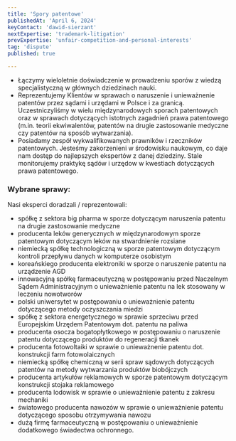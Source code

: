 ```yaml
---
title: 'Spory patentowe'
publishedAt: 'April 6, 2024'
keyContact: 'dawid-sierzant'
nextExpertise: 'trademark-litigation'
prevExpertise: 'unfair-competition-and-personal-interests'
tag: 'dispute'
published: true

---
```


- Łączymy wieloletnie doświadczenie w prowadzeniu sporów z wiedzą specjalistyczną w głównych dziedzinach nauki.
- Reprezentujemy Klientów w sprawach o naruszenie i unieważnenie patentów przez sądami i urzędami w Polsce i za granicą. Uczestniczyliśmy w wielu międzynarodowych sporach patentowych oraz w sprawach dotyczących istotnych zagadnień prawa patentowego (m.in. teorii ekwiwalentów, patentów na drugie zastosowanie medyczne czy patentów na sposób wytwarzania).
- Posiadamy zespół wykwalifikowanych prawników i rzeczników patentowych. Jesteśmy zakorzenieni w środowisku naukowym, co daje nam dostęp do najlepszych ekspertów z danej dziedziny. Stale monitorujemy praktykę sądów i urzędow w kwestiach dotyczących prawa patentowego.

### Wybrane sprawy:

Nasi eksperci doradzali / reprezentowali:

- spółkę z sektora big pharma w sporze dotyczącym naruszenia patentu na drugie zastosowanie medyczne
- producenta leków generycznych w międzynarodowym sporze patentowym dotyczącym leków na stwardnienie rozsiane
- niemiecką spółkę technologiczną w sporze patentowym dotyczącym kontroli przepływu danych w komputerze osobistym
- koreańskiego producenta elektroniki w sporze o naruszenie patentu na urządzenie AGD
- innowacyjną spółkę farmaceutyczną w postępowaniu przed Naczelnym Sądem Administracyjnym o unieważnienie patentu na lek stosowany w leczeniu nowotworów
- polski uniwersytet w postępowaniu o unieważnienie patentu dotyczącego metody oczyszczania miedzi
- spółkę z sektora energetycznego w sprawie sprzeciwu przed Europejskim Urzędem Patentowym dot. patentu na paliwa
- producenta osocza bogatopłytkowego w postępowaniu o naruszenie patentu dotyczącego produktów do regeneracji tkanek
- producenta fotowoltaiki w sprawie o unieważnenie patentu dot. konstrukcji farm fotowolaicznych
- niemiecką spółkę chemiczną w serii spraw sądowych dotyczących patentów na metody wytwarzania produktów biobójczych
- producenta artykułów reklamowych w sporze patentowym dotyczącym konstrukcji stojaka reklamowego
- producenta lodowisk w sprawie o unieważnienie patentu z zakresu mechaniki
- światowego producenta nawozów w sprawie o unieważnienie patentu dotyczącego sposobu otrzymywania nawozu
- dużą firmę farmaceutyczną w postępowaniu o unieważnienie dodatkowego świadectwa ochronnego.